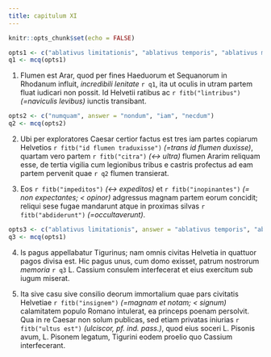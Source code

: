 ```yaml
---
title: capitulum XI
---
```



```r
knitr::opts_chunk$set(echo = FALSE)
```

```r
opts1 <- c("ablativus limitationis", "ablativus temporis", "ablativus modi", answer = "ablativus qualitatis")
q1 <- mcq(opts1)
```

(1) Flumen est Arar, quod per fines Haeduorum et Sequanorum in Rhodanum influit, _incredibili lenitate_ `r q1`, ita ut oculis in utram partem fluat iudicari non possit. Id Helvetii ratibus ac `r fitb("lintribus")` _(=naviculis levibus)_ iunctis transibant. 

```r
opts2 <- c("numquam", answer = "nondum", "iam", "necdum")
q2 <- mcq(opts2)
```

(2) Ubi per exploratores Caesar certior factus est tres iam partes copiarum Helvetios `r fitb("id flumen traduxisse")` _(=trans id flumen duxisse)_, quartam vero partem `r fitb("citra")` _(↔︎ ultra)_ flumen Ararim reliquam esse, de tertia vigilia cum legionibus tribus e castris profectus ad eam partem pervenit quae `r q2` flumen transierat. 

(3) Eos `r fitb("impeditos")` _(↔ expeditos)_ et `r fitb("inopinantes")` _(= non expectantes; < opinor)_ adgressus magnam partem eorum concidit; reliqui sese fugae mandarunt atque in proximas silvas `r fitb("abdiderunt")` _(=occultaverunt)_. 

```r
opts3 <- c("ablativus limitationis", answer = "ablativus temporis", "ablativus modi", "ablativus qualitatis")
q3 <- mcq(opts1)
```

(4) Is pagus appellabatur Tigurinus; nam omnis civitas Helvetia in quattuor pagos divisa est. Hic pagus unus, cum domo exisset, patrum nostrorum _memoria_ `r q3` L. Cassium consulem interfecerat et eius exercitum sub iugum miserat. 

(5) Ita sive casu sive consilio deorum immortalium quae pars civitatis Helvetiae `r fitb("insignem")` _(=magnam et notam; < signum)_ calamitatem populo Romano intulerat, ea princeps poenam persolvit. Qua in re Caesar non solum publicas, sed etiam privatas iniurias `r fitb("ultus est")` _(ulciscor, pf. ind. pass.)_, quod eius soceri L. Pisonis avum, L. Pisonem legatum, Tigurini eodem proelio quo Cassium interfecerant. 